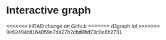 # Interactive graph

<style>
  * {
    font-family: sans-serif;
  }
</style> 

<div id="plot">
</div>

<script src="https://cdn.jsdelivr.net/npm/d3@7"></script>
<script src="scripts/myscript.js"></script>

<<<<<<< HEAD
change on Github
=======
d3graph lol 
>>>>>>> 9e62494c8164059e7d427b2cbd0bd73c0e8b2731
